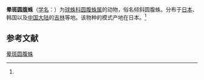 {{Speciesbox
| name = 晕斑圆腹蛛
| status = 
| status_system = 
| image = 
| genus = Dipoena
| species = castrata
| authority = (Boesenberg et Strand, 1906)<ref name='id13012'>{{cite web| url =http://www.bioinfo.cn/db05/BjdwSpecies.php?action=view&id=13012| title =晕斑圆腹蛛| work =《中国动物物种编目数据库》| publisher =中国科学院微生物研究所| author =中国科学院动物研究所| accessdate =2009-04-28| deadurl =yes| archiveurl =https://web.archive.org/web/20160305105920/http://www.bioinfo.cn/db05/BjdwSpecies.php?action=view&id=13012| archivedate =2016-03-05}}</ref>
}}

'''晕斑圆腹蛛'''（[[学名|学名]]：{{lang|la|''Dipoena castrata''}}）为[[球蛛科|球蛛科]][[圆腹蛛属|圆腹蛛属]]的动物，俗名倾斜圆腹蛛。分布于[[日本|日本]]、韩国以及[[中国大陆|中国大陆]]的[[吉林|吉林]]等地。该物种的模式产地在日本。<ref name='id13012'/>

== 参考文献 ==
{{reflist}}

{{Wikispecies|Dipoena castrata}}

[[Category:圆腹蛛属|晕斑圆腹蛛]]


{{蜘蛛小作品}}